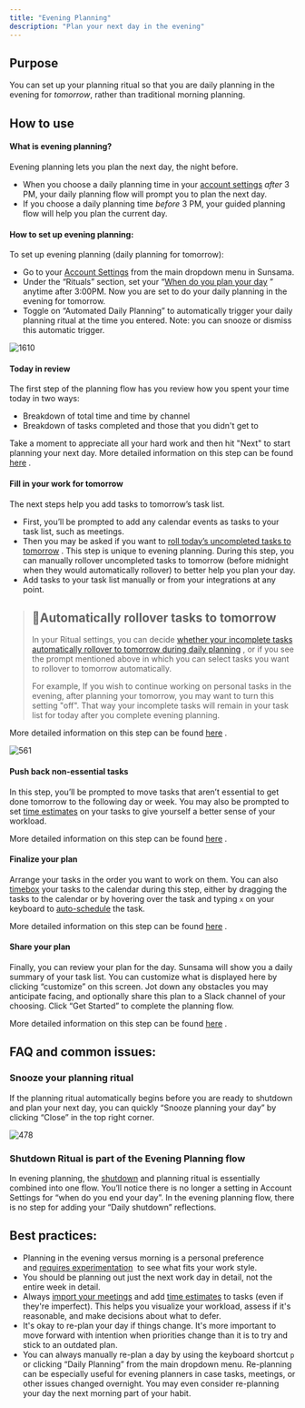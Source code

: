 ```yaml
---
title: "Evening Planning"
description: "Plan your next day in the evening"
---
```

## Purpose

You can set up your planning ritual so that you are daily planning in the evening for _tomorrow_, rather than traditional morning planning.

## How to use

#### What is evening planning?

Evening planning lets you plan the next day, the night before.

*   When you choose a daily planning time in your [account settings](/docs/user-settings#when-do-you-plan-you-day)
     _after_ 3 PM, your daily planning flow will prompt you to plan the next day.
*   If you choose a daily planning time _before_ 3 PM, your guided planning flow will help you plan the current day.

#### How to set up evening planning:

To set up evening planning (daily planning for tomorrow):

*   Go to your [Account Settings](/docs/user-settings)
     from the main dropdown menu in Sunsama.
*   Under the “Rituals” section, set your “[When do you plan your day](/docs/user-settings#when-do-you-plan-you-day)
    ” anytime after 3:00PM. Now you are set to do your daily planning in the evening for tomorrow.
*   Toggle on “Automated Daily Planning” to automatically trigger your daily planning ritual at the time you entered. Note: you can snooze or dismiss this automatic trigger.

![1610](https://files.readme.io/5001f40-Screen_Shot_2022-08-02_at_1.47.46_PM.png "Screen Shot 2022-08-02 at 1.47.46 PM.png")

#### Today in review

The first step of the planning flow has you review how you spent your time today in two ways:

*   Breakdown of total time and time by channel
*   Breakdown of tasks completed and those that you didn't get to

Take a moment to appreciate all your hard work and then hit "Next" to start planning your next day. More detailed information on this step can be found [here](/docs/daily-planning-reflect)
.

#### Fill in your work for tomorrow

The next steps help you add tasks to tomorrow’s task list.

*   First, you’ll be prompted to add any calendar events as tasks to your task list, such as meetings.
*   Then you may be asked if you want to [roll today’s uncompleted tasks to tomorrow](/docs/daily-planning-add#roll-todays-tasks-forward-evening-planning-only)
    . This step is unique to evening planning. During this step, you can manually rollover uncompleted tasks to tomorrow (before midnight when they would automatically rollover) to better help you plan your day.
*   Add tasks to your task list manually or from your integrations at any point.

> ## 📘Automatically rollover tasks to tomorrow
> 
> In your Ritual settings, you can decide [whether your incomplete tasks automatically rollover to tomorrow during daily planning](/docs/user-settings#automatically-rollover-tasks-during-evening-planning)
> , or if you see the prompt mentioned above in which you can select tasks you want to rollover to tomorrow automatically.
> 
> For example, If you wish to continue working on personal tasks in the evening, after planning your tomorrow, you may want to turn this setting "off". That way your incomplete tasks will remain in your task list for today after you complete evening planning.

More detailed information on this step can be found [here](/docs/daily-planning-add)
.

![561](https://files.readme.io/d32d8bd-rollover_gif.gif "rollover gif.gif")

#### Push back non-essential tasks

In this step, you’ll be prompted to move tasks that aren’t essential to get done tomorrow to the following day or week. You may also be prompted to set [time estimates](/docs/planned-and-actual-times#planned-time)
 on your tasks to give yourself a better sense of your workload.

More detailed information on this step can be found [here](/docs/daily-planning-push)
.

#### Finalize your plan

Arrange your tasks in the order you want to work on them. You can also [timebox](/docs/timeboxing)
 your tasks to the calendar during this step, either by dragging the tasks to the calendar or by hovering over the task and typing `x` on your keyboard to [auto-schedule](/docs/timeboxing-auto-scheduling)
 the task.

More detailed information on this step can be found [here](/docs/daily-planning-finalize)
.

#### Share your plan

Finally, you can review your plan for the day. Sunsama will show you a daily summary of your task list. You can customize what is displayed here by clicking “customize” on this screen. Jot down any obstacles you may anticipate facing, and optionally share this plan to a Slack channel of your choosing. Click “Get Started” to complete the planning flow.

More detailed information on this step can be found [here](/docs/daily-planning-share)
.

## FAQ and common issues:

### Snooze your planning ritual

If the planning ritual automatically begins before you are ready to shutdown and plan your next day, you can quickly “Snooze planning your day” by clicking “Close” in the top right corner.

![478](https://files.readme.io/f6b2998-Snooze_gif.gif "Snooze gif.gif")

### Shutdown Ritual is part of the Evening Planning flow

In evening planning, the [shutdown](/docs/daily-shutdown)
 and planning ritual is essentially combined into one flow. You’ll notice there is no longer a setting in Account Settings for “when do you end your day”. In the evening planning flow, there is no step for adding your “Daily shutdown” reflections.

## Best practices:

*   Planning in the evening versus morning is a personal preference and [requires experimentation](https://www.sunsama.com/blog/when-should-i-plan-my-day)
     to see what fits your work style.
*   You should be planning out just the next work day in detail, not the entire week in detail.
*   Always [import your meetings](/docs/importing-meetings)
     and add [time estimates](/docs/planned-and-actual-times#planned-time)
     to tasks (even if they're imperfect). This helps you visualize your workload, assess if it's reasonable, and make decisions about what to defer.
*   It's okay to re-plan your day if things change. It's more important to move forward with intention when priorities change than it is to try and stick to an outdated plan.
*   You can always manually re-plan a day by using the keyboard shortcut `p` or clicking “Daily Planning” from the main dropdown menu. Re-planning can be especially useful for evening planners in case tasks, meetings, or other issues changed overnight. You may even consider re-planning your day the next morning part of your habit.